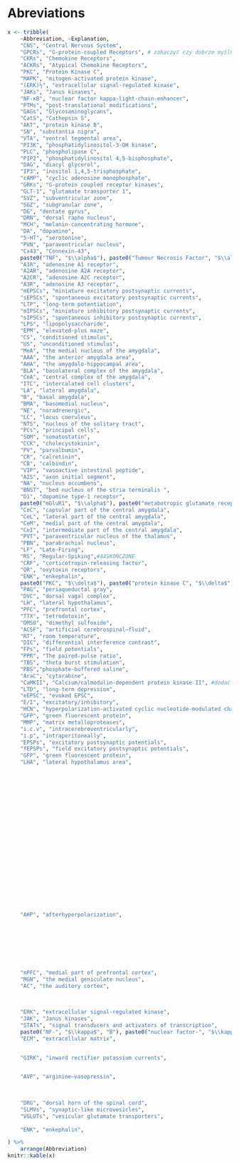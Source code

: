 # Abreviations {- .unlisted .unnumbered}

<!-- \renewcommand{\nompreamble}{\vspace{0.25in}} -->
<!-- \makenomenclature -->
<!-- \renewcommand{\nomname}{LIST OF ABBREVIATIONS} -->


<!-- \item[ACSF] artificial cerebrospinal fluid -->
<!-- \item[AMPA] alpha-amino-3-hydroxy-5- methyl-4-isoxazilepropionate  -->
<!-- \item [BLA] basolateral nucleus of the amygdala -->
<!-- \item [CeA] central nucleus of the amygdala -->
<!-- \item [CNS] central nervous system  -->
<!-- \item [DIC] differential interference contrast -->
<!-- \item [GPCR] G-protein-coupled receptor -->
<!-- \item [ICM] intercalated cell masses  -->
<!-- \item [LHA] lateral hypothalamus area -->
<!-- \item [mEPSC] miniature excibitory post-synaptic currents -->
<!-- \item [mIPSC] miniature inhibitory post-synaptic currents -->
<!-- \item [NDS] normal donkey serum -->
<!-- \item [NMDA] N-methyl-aspartate  -->
<!-- \item [NTS] nucleus of the solitary tract -->
<!-- \item [PVN] paraventricular nucleus  -->
<!-- \item [sEPSC] spontaneous excibitory post-synaptic currents -->
<!-- \item [sIPSC] spontaneous inhibitory post-synaptic currents -->




```r

x <- tribble(
    ~Abbreviation, ~Explanation,
    "CNS", "Central Nervous System",
    "GPCRs", "G-protein-coupled Receptors", # zobaczyć czy dobrze myślniki 
    "CKRs", "Chemokine Receptors",
    "ACKRs", "Atypical Chemokine Receptors",
    "PKC", "Protein Kinase C",
    "MAPK", "mitogen-activated protein kinase", 
    "(ERK)½", "extracellular signal-regulated kinase",
    "JAKs", "Janus kinases", 
    "NF-κB", "nuclear factor kappa-light-chain-enhancer",
    "PTMs", "post-translational modifications",
    "GAGs", "Glycosaminoglycans",
    "CatS", "Cathepsin S",
    "AKT", "protein kinase B",
    "SN", "substantia nigra",
    "VTA", "ventral tegmental area",
    "PI3K", "phosphatidylinositol-3-OH kinase",
    "PLC", "phospholipase C", 
    "PIP2", "phosphatidylinositol 4,5-bisphosphate",
    "DAG", "diacyl glycerol",
    "IP3", "inositol 1,4,5-trisphosphate",
    "cAMP", "cyclic adenosine monophosphate",
    "GRKs", "G-protein coupled receptor kinases",
    "GLT-1", "glutamate transporter 1", 
    "SVZ", "subventricular zone",
    "SGZ", "subgranular zone",
    "DG", "dentate gyrus",
    "DRN", "dorsal raphe nucleus",
    "MCH", "melanin-concentrating hormone",
    "DA", "dopamine",
    "5-HT", "serotonine",
    "PVN", "paraventricular nucleus",
    "Cx43", "Connexin-43",
    paste0("TNF", "$\\alpha$"), paste0("Tumour Necrosis Factor", "$\\alpha$"),
    "A1R", "adenosine A1 receptor",
    "A2AR", "adenosine A2A receptor", 
    "A2CR", "adenosine A2C receptor",
    "A3R", "adenosine A3 receptor",
    "mEPSCs", "miniature excitatory postsynaptic currents",
    "sEPSCs", "spontaneous excitatory postsynaptic currents",
    "LTP", "long-term potentiation",
    "mIPSCs", "miniature inhibitory postsynaptic currents",
    "sIPSCs", "spontaneous inhibitory postsynaptic currents",
    "LPS", "lipopolysaccharide",
    "EPM", "elevated-plus maze",
    "CS", "conditioned stimulus",
    "US", "unconditioned stimulus",
    "MeA", "the medial nucleus of the amygdala",
    "AAA", "the anterior amygdala area",
    "AHA", "the amygdalo-hippocampal area",
    "BLA", "basolateral complex of the amygdala",
    "CeA", "central complex of the amygdala",
    "ITC", "intercalated cell clusters",
    "LA", "lateral amygdala",
    "B", "basal amygdala",
    "BMA", "basomedial nucleus",
    "NE", "noradrenergic",
    "LC", "locus coeruleus",
    "NTS", "nucleus of the solitary tract",
    "PCs", "principal cells", 
    "SOM", "somatostatin",
    "CCK", "cholecystokinin",
    "PV", "parvalbumin",
    "CR", "calretinin",
    "CB", "calbindin",
    "VIP", "vasoactive intestinal peptide",
    "AIS", "axon initial segment",
    "NA", "nucleus accumbens",
    "BNST", "bed nucleus of the stria terminalis ",
    "D1", "dopamine type-1 receptor",
    paste0("mGluR1", "$\\alpha$"), paste0("metabotropic glutamate receptors 1", "$\\alpha$"),
    "CeC", "capsular part of the central amygdala",
    "CeL", "lateral part of the central amygdala",
    "CeM", "medial part of the central amygdala",
    "CeI", "intermediate part of the central amygdala",
    "PVT", "paraventricular nucleus of the thalamus",
    "PBN", "parabrachial nucleus",
    "LF", "Late-Firing",
    "RS", "Regular-Spiking",#44SKOŃCZONE
    "CRF", "corticotropin-releasing factor",
    "OR", "oxytoxin receptors",
    "ENK", "enkephalin", 
    paste0("PKC", "$\\delta$"), paste0("protein kinase C", "$\\delta$"),
    "PAG", "periaqueductal gray",
    "DVC", "dorsal vagal complex",
    "LH", "lateral hypothalamus",
    "PFC", "prefrontal cortex",
    "TTX", "tetrodotoxin",
    "DMSO", "dimethyl sulfoxide",
    "ACSF", "artificial cerebrospinal–fluid",
    "RT", "room temperature",
    "DIC", "differential interference contrast",
    "FPs", "field potentials",
    "PPR", "The paired-pulse ratio",
    "TBS", "theta burst stimulation",
    "PBS","phosphate-buffered saline",
    "AraC", "cytarabine",
    "CaMKII", "Calcium/calmodulin-dependent protein kinase II", #dodać we właściwym miejscu
    "LTD", "long-term depression",
    "eEPSC", "evoked EPSC",
    "E/I", "excitatory/inhibitory",
    "HCN", "hyperpolarization-activated cyclic nucleotide-modulated channel",
    "GFP", "green fluorescent protein",
    "MMP", "matrix metalloproteases",
    "i.c.v", "intracerebroventricularly",
    "i.p", "intraperitoneally",
    "EPSPs", "excitatory postsynaptic potentials",
    "fEPSPs", "field excitatory postsynaptic potentials",
    "GFP", "green fluorescent protein",
    "LHA", "lateral hypothalamus area",
    
    
    
    
    
    
    
    
    
    
    
    
    
    
    
    
    
 
   
   
 
   
    "AHP", "afterhyperpolarization",

   
    
   




    "mPFC", "medial part of prefrontal cortex",
    "MGN", "the medial geniculate nucleus",
    "AC", "the auditory cortex",

    
   
    "ERK", "extracellular signal-regulated kinase",
    "JAK", "Janus kinases",
    "STATs", "signal transducers and activators of transcription",
    paste0("NF-", "$\\kappa$", "B"), paste0("nuclear factor-", "$\\kappa$", "B"),
    "ECM", "extracellular matrix",


    "GIRK", "inward rectifier potassium currents",


    "AVP", "arginine–vasopressin",

   
 
    "DRG", "dorsal horn of the spinal cord",
    "SLMVs", "synaptic-like microvesicles",
    "VGLUTs", "vesicular glutamate transporters",
  
    "ENK", "enkephalin",

) %>%
    arrange(Abbreviation)
knitr::kable(x)

```

\newpage 

\mainmatter